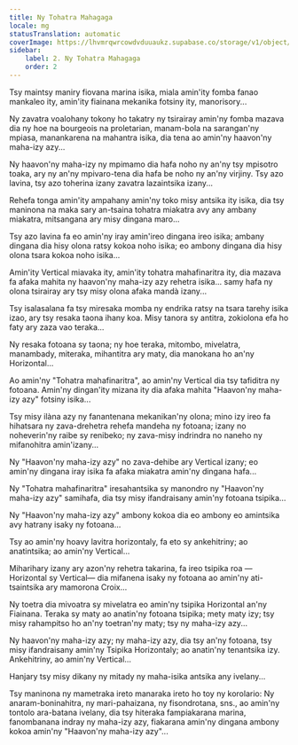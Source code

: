 ```yaml
---
title: Ny Tohatra Mahagaga
locale: mg
statusTranslation: automatic
coverImage: https://lhvmrqwrcowdvduuaukz.supabase.co/storage/v1/object/public/strapi-uploads/small_cover-tratado-de-psicologia-revolucionaria.webp-5e15e1cec4e0ebebcde5d7fc7565d8fd.webp
sidebar:
    label: 2. Ny Tohatra Mahagaga
    order: 2
---
```

Tsy maintsy maniry fiovana marina isika, miala amin'ity fomba fanao mankaleo ity, amin'ity fiainana mekanika fotsiny ity, manorisory...

Ny zavatra voalohany tokony ho takatry ny tsirairay amin'ny fomba mazava dia ny hoe na bourgeois na proletarian, manam-bola na sarangan'ny mpiasa, manankarena na mahantra isika, dia tena ao amin'ny haavon'ny maha-izy azy...

Ny haavon'ny maha-izy ny mpimamo dia hafa noho ny an'ny tsy mpisotro toaka, ary ny an'ny mpivaro-tena dia hafa be noho ny an'ny virjiny. Tsy azo lavina, tsy azo toherina izany zavatra lazaintsika izany...

Rehefa tonga amin'ity ampahany amin'ny toko misy antsika ity isika, dia tsy maninona na maka sary an-tsaina tohatra miakatra avy any ambany miakatra, mitsangana ary misy dingana maro...

Tsy azo lavina fa eo amin'ny iray amin'ireo dingana ireo isika; ambany dingana dia hisy olona ratsy kokoa noho isika; eo ambony dingana dia hisy olona tsara kokoa noho isika...

Amin'ity Vertical miavaka ity, amin'ity tohatra mahafinaritra ity, dia mazava fa afaka mahita ny haavon'ny maha-izy azy rehetra isika... samy hafa ny olona tsirairay ary tsy misy olona afaka mandà izany...

Tsy isalasalana fa tsy miresaka momba ny endrika ratsy na tsara tarehy isika izao, ary tsy resaka taona ihany koa. Misy tanora sy antitra, zokiolona efa ho faty ary zaza vao teraka...

Ny resaka fotoana sy taona; ny hoe teraka, mitombo, mivelatra, manambady, miteraka, mihantitra ary maty, dia manokana ho an'ny Horizontal...

Ao amin'ny "Tohatra mahafinaritra", ao amin'ny Vertical dia tsy tafiditra ny fotoana. Amin'ny dingan'ity mizana ity dia afaka mahita "Haavon'ny maha-izy azy" fotsiny isika...

Tsy misy ilàna azy ny fanantenana mekanikan'ny olona; mino izy ireo fa hihatsara ny zava-drehetra rehefa mandeha ny fotoana; izany no noheverin'ny raibe sy renibeko; ny zava-misy indrindra no naneho ny mifanohitra amin'izany...

Ny "Haavon'ny maha-izy azy" no zava-dehibe ary Vertical izany; eo amin'ny dingana iray isika fa afaka miakatra amin'ny dingana hafa...

Ny "Tohatra mahafinaritra" iresahantsika sy manondro ny "Haavon'ny maha-izy azy" samihafa, dia tsy misy ifandraisany amin'ny fotoana tsipika...

Ny "Haavon'ny maha-izy azy" ambony kokoa dia eo ambony eo amintsika avy hatrany isaky ny fotoana...

Tsy ao amin'ny hoavy lavitra horizontaly, fa eto sy ankehitriny; ao anatintsika; ao amin'ny Vertical...

Miharihary izany ary azon'ny rehetra takarina, fa ireo tsipika roa —Horizontal sy Vertical— dia mifanena isaky ny fotoana ao amin'ny ati-tsaintsika ary mamorona Croix...

Ny toetra dia mivoatra sy mivelatra eo amin'ny tsipika Horizontal an'ny Fiainana. Teraka sy maty ao anatin'ny fotoana tsipika; mety maty izy; tsy misy rahampitso ho an'ny toetran'ny maty; tsy ny maha-izy azy...

Ny haavon'ny maha-izy azy; ny maha-izy azy, dia tsy an'ny fotoana, tsy misy ifandraisany amin'ny Tsipika Horizontaly; ao anatin'ny tenantsika izy. Ankehitriny, ao amin'ny Vertical...

Hanjary tsy misy dikany ny mitady ny maha-isika antsika any ivelany...

Tsy maninona ny mametraka ireto manaraka ireto ho toy ny korolario: Ny anaram-boninahitra, ny mari-pahaizana, ny fisondrotana, sns., ao amin'ny tontolo ara-batana ivelany, dia tsy hiteraka fampiakarana marina, fanombanana indray ny maha-izy azy, fiakarana amin'ny dingana ambony kokoa amin'ny "Haavon'ny maha-izy azy"...


